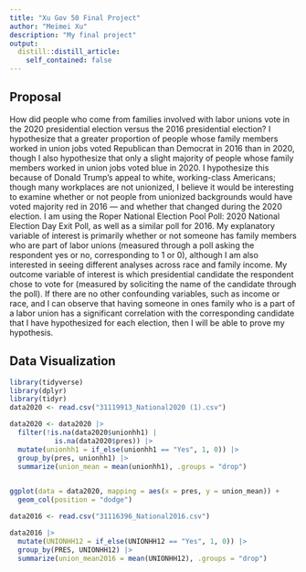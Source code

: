 ```yaml
---
title: "Xu Gov 50 Final Project"
author: "Meimei Xu"
description: "My final project"
output:
  distill::distill_article:
    self_contained: false
---
```




## Proposal

How did people who come from families involved with labor unions vote in the 2020 presidential election versus the 2016 presidential election? I hypothesize that a greater proportion of people whose family members worked in union jobs voted Republican than Democrat in 2016 than in 2020, though I also hypothesize that only a slight majority of people whose family members worked in union jobs voted blue in 2020. I hypothesize this because of Donald Trump's appeal to white, working-class Americans; though many workplaces are not unionized, I believe it would be interesting to examine whether or not people from unionized backgrounds would have voted majority red in 2016 — and whether that changed during the 2020 election. I am using the Roper National Election Pool Poll: 2020 National Election Day Exit Poll, as well as a similar poll for 2016. My explanatory variable of interest is primarily whether or not someone has family members who are part of labor unions (measured through a poll asking the respondent yes or no, corresponding to 1 or 0), although I am also interested in seeing different analyses across race and family income. My outcome variable of interest is which presidential candidate the respondent chose to vote for (measured by soliciting the name of the candidate through the poll). If there are no other confounding variables, such as income or race, and I can observe that having someone in ones family who is a part of a labor union has a significant correlation with the corresponding candidate that I have hypothesized for each election, then I will be able to prove my hypothesis.

## Data Visualization

```r
library(tidyverse)
library(dplyr)
library(tidyr)
data2020 <- read.csv("31119913_National2020 (1).csv")

data2020 <- data2020 |>
  filter(!is.na(data2020$unionhh1) |
           is.na(data2020$pres)) |>
  mutate(unionhh1 = if_else(unionhh1 == "Yes", 1, 0)) |>
  group_by(pres, unionhh1) |>
  summarize(union_mean = mean(unionhh1), .groups = "drop")
  

ggplot(data = data2020, mapping = aes(x = pres, y = union_mean)) +
  geom_col(position = "dodge")
```

```r
data2016 <- read.csv("31116396_National2016.csv")

data2016 |>
  mutate(UNIONHH12 = if_else(UNIONHH12 == "Yes", 1, 0)) |>
  group_by(PRES, UNIONHH12) |>
  summarize(union_mean2016 = mean(UNIONHH12), .groups = "drop")



```


